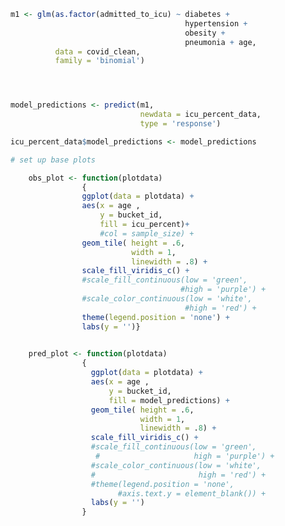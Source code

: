 ```r

m1 <- glm(as.factor(admitted_to_icu) ~ diabetes + 
                                       hypertension +
                                       obesity + 
                                       pneumonia + age,
          data = covid_clean,
          family = 'binomial')




model_predictions <- predict(m1,
                             newdata = icu_percent_data,
                             type = 'response')

icu_percent_data$model_predictions <- model_predictions

```


```r
# set up base plots

    obs_plot <- function(plotdata)
                {
                ggplot(data = plotdata) +
                aes(x = age ,
                    y = bucket_id,
                    fill = icu_percent)+
                    #col = sample_size) +
                geom_tile( height = .6,
                           width = 1,
                           linewidth = .8) +
                scale_fill_viridis_c() +
                #scale_fill_continuous(low = 'green',
                                      #high = 'purple') +
                #scale_color_continuous(low = 'white',
                                       #high = 'red') +
                theme(legend.position = 'none') + 
                labs(y = '')}

    
    pred_plot <- function(plotdata)
                {
                  ggplot(data = plotdata) +
                  aes(x = age ,
                      y = bucket_id,
                      fill = model_predictions) +
                  geom_tile( height = .6,
                             width = 1,
                             linewidth = .8) +
                  scale_fill_viridis_c() +
                  #scale_fill_continuous(low = 'green',
                   #                     high = 'purple') +
                  #scale_color_continuous(low = 'white',
                  #                       high = 'red') +
                  #theme(legend.position = 'none',
                        #axis.text.y = element_blank()) +
                  labs(y = '')
                }
    
```


